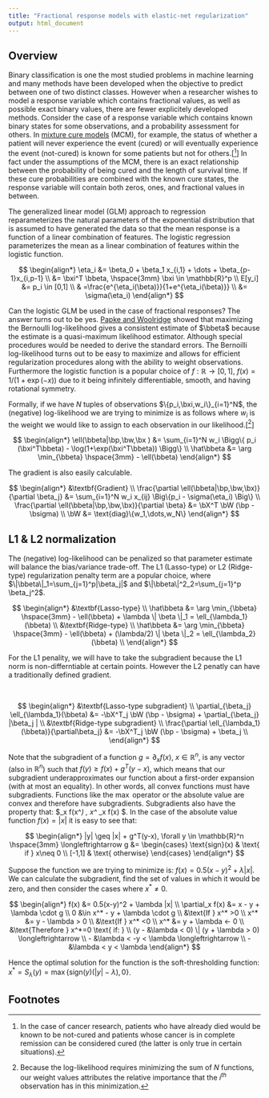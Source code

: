 ---
title: "Fractional response models with elastic-net regularization"
output: html_document
---

$$
\newcommand{\bbeta}{\mathbf{\beta}}
\newcommand{\bx}{\mathbf{x}}
\newcommand{\bX}{\mathbf{X}}
\newcommand{\bW}{\mathbf{W}}
\newcommand{\bp}{\mathbf{p}}
\newcommand{\etab}{\mathbf{\eta}}
\newcommand{\bsigma}{\mathbf{\sigma}}
\newcommand{\bw}{\mathbf{w}}
\newcommand{\bxi}{\bx_i}
\newcommand{\ei}{\varepsilon_i}
$$


## Overview

Binary classification is one the most studied problems in machine learning and many methods have been developed when the objective to predict between one of two distinct classes. However when a researcher wishes to model a response variable which contains fractional values, as well as possible exact binary values, there are fewer explicitely developed methods. Consider the case of a response variable which contains known binary states for some observations, and a probability assessment for others. In [mixture cure models](http://post.queensu.ca/~pengp/papers/Peng2014_4.pdf) (MCM), for example, the status of whether a patient will never experience the event (cured) or will eventually experience the event (not-cured) is known for some patients but not for others.[[^1]] In fact under the assumptions of the MCM, there is an exact relationship between the probability of being cured and the length of survival time. If these cure probabilities are combined with the known cure states, the response variable will contain both zeros, ones, and fractional values in between. 

The generalized linear model (GLM) approach to regression reparameterizes the natural parameters of the exponential distribution that is assumed to have generated the data so that the mean response is a function of a linear combination of features. The logistic regression parameterizes the mean as a linear combination of features within the logistic function.

$$
\begin{align*}
\eta_i &= \beta_0 + \beta_1 x_{i,1} + \dots + \beta_{p-1}x_{i,p-1} \\
&= \bxi^T \bbeta, \hspace{3mm} \bxi \in \mathbb{R}^p \\
E[y_i] &= p_i \in [0,1] \\
& =\frac{e^{\eta_i(\beta)}}{1+e^{\eta_i(\beta)}} \\
&= \sigma(\eta_i)
\end{align*}
$$

Can the logistic GLM be used in the case of fractional responses? The answer turns out to be yes. [Papke and Woolridge](https://faculty.smu.edu/millimet/classes/eco6375/papers/papke%20wooldridge%201996.pdf) showed that maximizing the Bernoulli log-likelihood gives a consistent estimate of $\bbeta$ because the estimate is a quasi-maximum likelihood estimator. Although special procedures would be needed to derive the standard errors. The Bernoilli log-likelihood turns out to be easy to maximize and allows for efficient regularization procedures along with the ability to weight observations. Furthermore the logistic function is a popular choice of $f : \mathbb{R} \to [0,1]$, $f(x)=1/(1+\exp(-x))$ due to it being infinitely differentiable, smooth, and having rotational symmetry. 

Formally, if we have $N$ tuples of observations $\{p_i,\bxi,w_i\}_{i=1}^N$, the (negative) log-likelihood we are trying to minimize is as follows where $w_i$ is the weight we would like to assign to each observation in our likelihood.[[^2]]

$$
\begin{align*}
\ell(\bbeta|\bp,\bw,\bx ) &= \sum_{i=1}^N w_i \Bigg\{ p_i (\bxi^T\bbeta) - \log(1+\exp(\bxi^T\bbeta)) \Bigg\} \\
\hat\bbeta &= \arg \min_{\bbeta} \hspace{3mm} - \ell(\bbeta)
\end{align*}
$$

The gradient is also easily calculable.

$$
\begin{align*}
&\textbf{Gradient} \\
\frac{\partial \ell(\bbeta|\bp,\bw,\bx)}{\partial \beta_j} &= \sum_{i=1}^N w_i x_{ij} \Big\{p_i - \sigma(\eta_i)  \Big\} \\
\frac{\partial \ell(\bbeta|\bp,\bw,\bx)}{\partial \beta} &= \bX^T \bW (\bp - \bsigma) \\
\bW &= \text{diag}\{w_1,\dots,w_N\}
\end{align*}
$$

<!-- &\textbf{Hessian} \\ -->
<!-- \frac{\partial ^2\ell(\bbeta|\bp,\bw,\bx)}{\partial \beta_j^2} &= - \sum_{i=1}^N w_i x_{ij}^2 \sigma(\eta_i)[1-\sigma(\eta_i)] \\ -->
<!-- \frac{\partial ^2\ell(\bbeta|\bp,\bw,\bx)}{\partial \bbeta \partial \bbeta^T} &= - \bX^T \bW \Omega \bX \\ -->
<!-- \Omega &= \text{diag}\{\sigma(\eta_1)[1-\sigma(\eta_1)],\dots,\sigma(\eta_N)[1-\sigma(\eta_N)]\} -->

## L1 & L2 normalization

The (negative) log-likelihood can be penalized so that parameter estimate will balance the bias/variance trade-off. The L1 (Lasso-type) or L2 (Ridge-type) regularization penalty term are a popular choice, where $\|\bbeta\|_1=\sum_{j=1}^p|\beta_j|$ and $\|\bbeta\|^2_2=\sum_{j=1}^p \beta_j^2$.

$$
\begin{align*}
&\textbf{Lasso-type} \\
\hat\bbeta &= \arg \min_{\bbeta} \hspace{3mm} - \ell(\bbeta) + \lambda \| \beta \|_1 = \ell_{\lambda_1}(\bbeta) \\
&\textbf{Ridge-type} \\
\hat\bbeta &= \arg \min_{\bbeta} \hspace{3mm} - \ell(\bbeta) + (\lambda/2) \| \beta \|_2 = \ell_{\lambda_2}(\bbeta) \\
\end{align*}
$$

For the L1 penality, we will have to take the subgradient because the L1 norm is non-differntiable at certain points. However the L2 penatly can have a traditionally defined gradient.

\ \ 

$$
\begin{align*}
&\textbf{Lasso-type subgradient} \\
\partial_{\beta_j} \ell_{\lambda_1}(\bbeta) &= -\bX^T_j \bW (\bp - \bsigma) +  \partial_{\beta_j} |\beta_j |  \\
&\textbf{Ridge-type subgradient} \\
\frac{\partial \ell_{\lambda_1}(\bbeta)}{\partial\beta_j} &= -\bX^T_j \bW (\bp - \bsigma) + \beta_j \\
\end{align*}
$$

Note that the subgradient of a function $g=\partial_x f(x)$, $x\in \mathbb{R}^n$, is any vector (also in $\mathbb{R}^n$) such that $f(y) \geq f(x) + g^T(y -x )$, which means that our subgradient underapproximates  our function about a first-order expansion (with at most an equality). In other words, all convex functions must have subgradients. Functions like the $\max$ operator or the absolute value are convex and therefore have subgradients. Subgradients also have the property that: $\partial_x f(x^*) \in 0, \hspace{2mm} x^* \in \arg \min_x f(x) $. In the case of the absolute value function $f(x)=|x|$ it is easy to see that: 

$$
\begin{align*}
|y| \geq |x| + g^T(y-x), \forall y \in \mathbb{R}^n \hspace{3mm} \longleftrightarrow 
g &= \begin{cases}
\text{sign}(x) & \text{ if } x\neq 0 \\
[-1,1] & \text{ otherwise}
\end{cases}
\end{align*}
$$

Suppose the function we are trying to minimize is: $f(x)=0.5(x-y)^2 + \lambda |x|$. We can calculate the subgradient, find the set of values in which it would be zero, and then consider the cases where $x^* \neq 0$.

$$
\begin{align*}
f(x) &= 0.5(x-y)^2 + \lambda |x| \\
\partial_x f(x) &= x - y + \lambda \cdot g \\
0 &\in x^* - y + \lambda \cdot g \\
&\text{If } x^* >0 \\
x^* &= y - \lambda > 0  \\
&\text{If } x^* <0 \\
x^* &= y + \lambda <- 0  \\
&\text{Therefore } x^*=0 \text{ if: } \\
(y - &\lambda < 0) \| (y + \lambda > 0) \longleftrightarrow \\
- &\lambda < -y < \lambda \longleftrightarrow \\
-&\lambda < y < \lambda
\end{align*}
$$

Hence the optimal solution for the function is the soft-thresholding function: $x^*=S_\lambda(y)=\max\{\text{sign}(y)(|y|-\lambda),0\}$.


## Footnotes

[^1]: In the case of cancer research, patients who have already died would be known to be not-cured and patients whose cancer is in complete remission can be considered cured (the latter is only true in certain situations).

[^2]: Because the log-likelihood requires minimizing the sum of $N$ functions, our weight values attributes the relative importance that the $i^{th}$ observation has in this minimization. 

